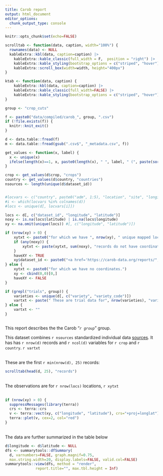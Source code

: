 ```yaml
---
title: Carob report
output: html_document
editor_options: 
  chunk_output_type: console
---
```



```r
knitr::opts_chunk$set(echo=FALSE)

scrolltab <- function(data, caption, width="100%") {
  rownames(data) <- NULL
  kableExtra::kbl(data, caption=caption) |>
    kableExtra::kable_classic(full_width = F,  position = "right") |>
    kableExtra::kable_styling(bootstrap_options = c("striped", "hover"))  |> 
    kableExtra::scroll_box(width=width, height="400px")
}

ktab <- function(data, caption) {
    kableExtra::kbl(data, caption=caption) |>
    kableExtra::kable_classic(full_width=FALSE) |> 
    kableExtra::kable_styling(bootstrap_options = c("striped", "hover"))
}

group <- "crop_cuts"

f <- paste0("data/compiled/carob_", group, ".csv")
if (!file.exists(f)) {
  knitr::knit_exit()
}
```

```r
d <- data.table::fread(f) 
m <- data.table::fread(gsub(".csv$", "_metadata.csv", f))

get_values <- function(x, label) {
  x <- unique(x)
  ifelse(length(x)==1, x, paste0(length(x), " ", label, " (", paste(sort(x), collapse=", "), ")"))
}

crop <- get_values(d$crop, "crops")
country <- get_values(d$country, "countries")
nsources <- length(unique(d$dataset_id))


#locvars <- c("country", paste0("adm", 1:5), "location", "site", "longitude", "latitude")
#i <- which(locvars %in% colnames(d))
#locs <- unique(d[, locvars[i]])

locs <- d[, c("dataset_id", "longitude", "latitude")]
noxy <- is.na(locs$latitude) | is.na(locs$longitude)
xy <- na.omit(unique(locs)) #[, c("longitude", "latitude")])

if (nrow(xy) > 0) {
	xytxt <- paste0("for which we have ", nrow(xy), " unique mapped locations.")
	if (any(noxy)) {
		xytxt <- paste(xytxt, sum(noxy), "records do not have coordinates.")
	}	
	haveXY <- TRUE
	xy$dataset_id <- paste0("<a href='https://carob-data.org/reports/", group, "/", xy$dataset_id, ".html'>", xy$dataset_id, "</a>")
} else {
	xytxt <- paste0("for which we have no coordinates.")
	xy <- cbind(0,0)[0,]
	haveXY <- FALSE
}

if (grepl("trials", group)) {
	varieties <- unique(d[, c("variety", "variety_code")])
    vartxt <- paste(" These are trial data for", nrow(varieties), "varieties.") 
} else {
	vartxt <- ""
}
   
```


This report describes the the Carob "*`r group`*" group. 
</br>

This dataset combines `r nsources` standardized individual data [sources](https://carob-data.org/done.html). It has has `r nrow(d)` records and `r ncol(d)` variables for `r crop` and `r country`. `r vartxt`

</br>
These are the first `r min(nrow(d), 25)` records: 

```r
scrolltab(head(d, 25), "records")
```

</br>
The observations are for `r nrow(locs)` locations, `r xytxt`
</br></br>


```r
if (nrow(xy) > 0) {
  suppressMessages(library(terra))
  crs <- terra::crs
  v <- terra::vect(xy, c("longitude", "latitude"), crs="+proj=longlat")
  terra::plet(v, cex=2, col="red")
}
```

</br>
The data are further summarized in the table below


```r
d$longitude <- d$latitude <- NULL
dfs <- summarytools::dfSummary(
  d, varnumbers=FALSE, graph.magnif=0.75, 
  max.string.width=20, display.labels=FALSE, valid.col=FALSE)
summarytools::view(dfs, method = "render", 
              report.title="", max.tbl.height = Inf)
```

